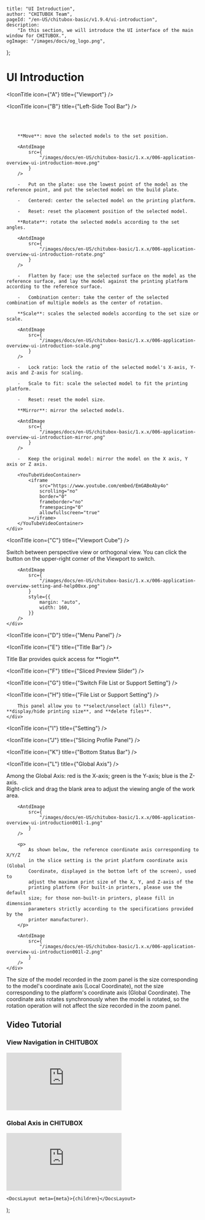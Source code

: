 
	title: "UI Introduction",
	author: "CHITUBOX Team",
	pageId: "/en-US/chitubox-basic/v1.9.4/ui-introduction",
	description:
		"In this section, we will introduce the UI interface of the main window for CHITUBOX.",
	ogImage: "/images/docs/og_logo.png",
};

# UI Introduction

<ImageContainer>
	<AntdImage
		src={
			"/images/docs/en-US/chitubox-basic/1.x.x/006-application-overview-ui-introduction001--1.png"
		}
		style={{ width: "100%", maxWidth: "1300px" }}
	/>
</ImageContainer>

<IconTitle icon={"A"} title={"Viewport"} />

<IconTitle icon={"B"} title={"Left-Side Tool Bar"} />

<div style={{ display: "flex" }}>
	<div style={{flex: "0 0 4rem"}}></div>
	<div>
		<div>
			<AntdImage
				src={
					"/images/docs/en-US/chitubox-basic/1.x.x/006-application-overview-ui-introduction001b1.png"
				}
			/>
		</div>
		<br />
		<ImageComparison
			img1Src={"/images/docs/en-US/chitubox-basic/1.x.x/gif/005move.gif"}
			text1={"Move"}
			img2Src={
				"/images/docs/en-US/chitubox-basic/1.x.x/gif/006rotate.gif"
			}
			text2={"Rotate"}
		/>
		<br />
		<ImageComparison
			img1Src={"/images/docs/en-US/chitubox-basic/1.x.x/gif/007scale.gif"}
			text1={"Scale"}
			img2Src={
				"/images/docs/en-US/chitubox-basic/1.x.x/gif/008mirror.gif"
			}
			text2={"Mirror"}
		/>

		**Move**: move the selected models to the set position.

		<AntdImage
			src={
				"/images/docs/en-US/chitubox-basic/1.x.x/006-application-overview-ui-introduction-move.png"
			}
		/>

		-   Put on the plate: use the lowest point of the model as the reference point, and put the selected model on the build plate.

		-   Centered: center the selected model on the printing platform.

		-   Reset: reset the placement position of the selected model.

		**Rotate**: rotate the selected models according to the set angles.

		<AntdImage
			src={
				"/images/docs/en-US/chitubox-basic/1.x.x/006-application-overview-ui-introduction-rotate.png"
			}
		/>

		-   Flatten by face: use the selected surface on the model as the reference surface, and lay the model against the printing platform according to the reference surface.

		-   Combination center: take the center of the selected combination of multiple models as the center of rotation.

		**Scale**: scales the selected models according to the set size or scale.

		<AntdImage
			src={
				"/images/docs/en-US/chitubox-basic/1.x.x/006-application-overview-ui-introduction-scale.png"
			}
		/>

		-   Lock ratio: lock the ratio of the selected model's X-axis, Y-axis and Z-axis for scaling.

		-   Scale to fit: scale the selected model to fit the printing platform.

		-   Reset: reset the model size.

		**Mirror**: mirror the selected models.

		<AntdImage
			src={
				"/images/docs/en-US/chitubox-basic/1.x.x/006-application-overview-ui-introduction-mirror.png"
			}
		/>

		-   Keep the original model: mirror the model on the X axis, Y axis or Z axis.

		<YouTubeVideoContainer>
			<iframe
				src="https://www.youtube.com/embed/EmGABeAby4o"
				scrolling="no"
				border="0"
				frameborder="no"
				framespacing="0"
				allowfullscreen="true"
			></iframe>
		</YouTubeVideoContainer>
	</div>
</div>

<IconTitle icon={"C"} title={"Viewport Cube"} />

<div style={{ display: "flex" }}>
	<div style={{flex: "0 0 4rem"}}></div>
	<div>
		Switch between perspective view or orthogonal view. You can click the <AntdImage
			src={
				"/images/docs/en-US/chitubox-basic/1.x.x/006-application-overview-setting-and-help00x1x.png"
			}
			style={{
				width: 27,
			}}
		/> button on the upper-right corner of the Viewport to switch.

		<AntdImage
			src={
				"/images/docs/en-US/chitubox-basic/1.x.x/006-application-overview-setting-and-help00xx.png"
			}
			style={{
				margin: "auto",
				width: 160,
			}}
		/>
	</div>
</div>


<IconTitle icon={"D"} title={"Menu Panel"} />

<IconTitle icon={"E"} title={"Title Bar"} />

<div style={{ display: "flex" }}>
	<div style={{flex: "0 0 4rem"}}></div>
	<div>
		Title Bar provides quick access for **login**.
	</div>
</div>

<IconTitle icon={"F"} title={"Sliced Preview Slider"} />

<IconTitle icon={"G"} title={"Switch File List or Support Setting"} />

<IconTitle icon={"H"} title={"File List or Support Setting"} />

<div style={{ display: "flex" }}>
	<div style={{flex: "0 0 4rem"}}></div>
	<div>
		<AntdImage
			src={
				"/images/docs/en-US/chitubox-basic/1.x.x/006-application-overview-ui-introduction001h-1.png"
			}
		/>

		This panel allow you to **select/unselect (all) files**, **display/hide printing size**, and **delete files**.
	</div>
</div>


<IconTitle icon={"I"} title={"Setting"} />

<IconTitle icon={"J"} title={"Slicing Profile Panel"} />

<IconTitle icon={"K"} title={"Bottom Status Bar"} />

<IconTitle icon={"L"} title={"Global Axis"} />

<div style={{ display: "flex" }}>
	<div style={{flex: "0 0 4rem"}}></div>
	<div>
		<p>
			Among the Global Axis: red is the X-axis; green is the Y-axis; blue
			is the Z-axis.
			<br />
			Right-click and drag the blank area to adjust the viewing angle of
			the work area.
		</p>

		<AntdImage
			src={
				"/images/docs/en-US/chitubox-basic/1.x.x/006-application-overview-ui-introduction001l-1.png"
			}
		/>

		<p>
			As shown below, the reference coordinate axis corresponding to X/Y/Z
			in the slice setting is the print platform coordinate axis (Global
			Coordinate, displayed in the bottom left of the screen), used to
			adjust the maximum print size of the X, Y, and Z-axis of the
			printing platform (For built-in printers, please use the default
			size; for those non-built-in printers, please fill in dimension
			parameters strictly according to the specifications provided by the
			printer manufacturer).
		</p>

		<AntdImage
			src={
				"/images/docs/en-US/chitubox-basic/1.x.x/006-application-overview-ui-introduction001l-2.png"
			}
		/>
	</div>
</div>

<Admonition type="note">
	The size of the model recorded in the zoom panel is the size corresponding to the model's coordinate axis (Local Coordinate), not the size corresponding to the platform's coordinate axis (Global Coordinate). The coordinate axis rotates synchronously when the model is rotated, so the rotation operation will not affect the size recorded in the zoom panel.
</Admonition>

## Video Tutorial

### View Navigation in CHITUBOX

<YouTubeVideoContainer>
	<iframe
		src="https://www.youtube.com/embed/TEH9Aq2prBk"
		scrolling="no"
		border="0"
		frameborder="no"
		framespacing="0"
		allowfullscreen="true"
	></iframe>
</YouTubeVideoContainer>

### Global Axis in CHITUBOX

<YouTubeVideoContainer>
	<iframe
		src="https://www.youtube.com/embed/trTCEQylr1I"
		scrolling="no"
		border="0"
		frameborder="no"
		framespacing="0"
		allowfullscreen="true"
	></iframe>
</YouTubeVideoContainer>

	<DocsLayout meta={meta}>{children}</DocsLayout>
);
